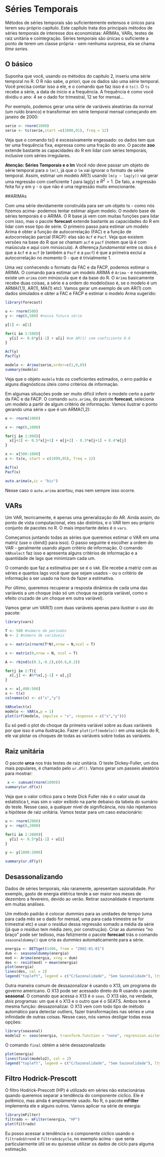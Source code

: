 # Séries Temporais

Métodos de séries temporais são suficientemente extensos e únicos para terem seu próprio capítulo. Este capítulo trata dos principais métodos de séries temporais de interesse dos economistas: ARIMAs, VARs, testes de raiz unitária e cointegração. Séries temporais são únicas o suficiente a ponto de terem um classe própria - sem nenhuma surpresa, ela se chama _time series_.

## O básico

Suponha que você, usando os métodos do capítulo 2, inseriu uma série temporal no R. O R não sabe, _a priori_, que os dados são uma série temporal. Você precisa contar isso a ele, e o comando que faz isso é o `ts()`. O `ts` recebe a série, a data de ínicio e a frequência. A frequência é como você dividiu o ano: 4 se o dado for trimestral, 12 se for mensal...

Por exemplo, podemos gerar uma série de variáveis aleatórias da normal (um ruído branco) e transformar em série temporal mensal começando em janeiro de 2000:

```r

serie <- rnorm(1000)
serie <- ts(serie,start =c(2000,01), freq = 12)
```

Veja que o comando ts() é excessivamente engessado: os dados tem que ter uma frequência fixa, expressa como uma fração do ano. O pacote **zoo** extende bastante as capacidades do R em lidar com séries temporais, inclusive com séries irregulares. 

**Atenção: Séries Temporais e o lm**
Você *não* deve passar um objeto de série temporal para o `lm()`, já que o `lm` vai ignorar o formato de série temporal. Assim, estimar um modelo AR(1) usando `lm(y ~ lag(y))` vai gerar uma regressão com coeficiente 1 para lag(y) e $R^2 = 1$. De fato, a regressão feita foi y em y - o que não é uma regressão muito emocionante. 

##ARIMAs

Com uma série devidamente construída para ser um objeto ts - como nós fizemos acima- podemos tentar estimar algum modelo. O modelo base de séries temporais é o ARIMA. O R base já vem com muitas funções para lidar com isso, mas o pacote **forecast** extende bastante as capacidades do R em lidar com esse tipo de série. O primeiro passo para estimar um modelo Arima é obter a função de autocorrelação (FAC) e a função de autocorrelação parcial (FACP): elas são `Acf` e `Pacf`. Veja que existem versões na base do R que se chamam `acf` e `pacf` (notem que lá é com maiúscula e aqui com minúscula). A diferença _fundamental_ entre os dois é que a `Acf` e a `acf` (e também a `Pacf` e a `pacf`) é que a primeira exclui a autocorrelação no momento 0 - que é trivialmente 1. 

Uma vez conhecendo o formato da FAC e da FACP, podemos estimar o ARIMA. O comando para estimar um modelo ARIMA é `Arima` - e novamente, existe um `arima` com minúscula que é da base do R. O `Arima` basicamente recebe duas coisas, a série e a ordem do modelo(isso é, se o modelo é um ARMA(1,1), AR(1), MA(1) etc). Vamos gerar um exemplo de um AR(1) com dados simulados e obter a FAC e FACP e estimar o modelo Arma sugerido:

```r

library(forecast)

u <- rnorm(500)
y <- rep(0,500) #nossa futura série

y[1] <- u[1]

for(i in 2:500){
  y[i] <- 0.6*y[i-1] + u[i] #um AR(1) com coeficiente 0.6
}

Acf(y)
Pacf(y)

modelo <- Arima(serie,order=c(1,0,0))
summary(modelo)
```

Veja que o objeto `modelo` trás os coeficientes estimados, o erro padrão e alguns diagnósticos úteis como critérios de informação. 

Em algumas situações pode ser muito difícil inferir o modelo certo a partir da FAC e da FACP. O comando `auto.arima`, do pacote **forecast**, seleciona um modelo a partir de algum critério de informação. Vamos ilustrar o ponto gerando uma série `x` que é um ARMA(1,2):

```r

e <- rnorm(1000)

x <- rep(0,1000)

for(j in 1:998){
  x[j+2] <- 0.5*x[j+1] + e[j+2] - 0.3*e[j+1] + 0.4*e[j]
}

x <- x[500:1000]
x <- ts(x, start = c(1999,05), freq = 12)

Acf(x)
Pacf(x)

auto.arima(x,ic = "bic")

```

Nesse caso o `auto.arima` acertou, mas nem sempre isso ocorre. 

## VARs

Um VAR, teoricamente, é apenas uma generalização do AR. Ainda assim, do ponto de vista computacional, eles são distintos, e o VAR tem seu próprio conjunto de pacotes no R. O mais importante deles é o `vars`. 

Começamos juntando todas as séries que queremos estimar o VAR em uma matriz (use o cbind() para isso). O passo seguinte é escolher a ordem do VAR - geralmente usando algum critério de informação. O comando `VARselect` faz isso e apresenta alguns critérios de informação e a quantidade de lags que minimizam cada um.

O comando que faz a estimativa per se é o `VAR`. Ele recebe a matriz com as séries e quantos lags você quer que sejam usados - ou o critério de informação a ser usado na hora de fazer a estimativa.

Por último, queremos recuperar a resposta dinâmica de cada uma das variáveis a um choque (não só um choque na própria variável, como o efeito cruzado de um choque em outra variável). 

Vamos gerar um VAR(1) com duas variáveis apenas para ilustrar o uso do pacote:

```r

library(vars)

T <- 500 #número de períodos
N <- 2 #número de variáveis

u <- matrix(rnorm(T*N),nrow = N,ncol = T)

x <- matrix(0,nrow = N, ncol = T)

A <- rbind(c(0.3,-0.2),c(0.6,0.2))

for(j in 2:T){
  x[,j] <- A%*%x[,j-1] + u[,j]
}

x <- x[,400:500]
x <- t(x)
colnames(x) <- c("x","y")

VARselect(x) 
modelo <- VAR(x,p = 1)
plot(irf(modelo, impulse = "x", response = c("x","y")))
```

Eu só pedi o plot do choque da primeira variável sobre as duas variáveis por que isso é uma ilustração. Fazer `plot(irf(modelo))` em uma seção do R, ele vai plotar os choques de todas as variáveis sobre todas as variáveis. 

## Raiz unitária

O pacote **urca** nos trás testes de raiz unitária. O teste Dickey-Fuller, um dos mais populares, é chamado pelo `ur.df()`. Vamos gerar um passeio aleatório para mostrar:

```r
 x <- cumsum(rnorm(1000))
summary(ur.df(x))
```

Veja que o valor crítico para o teste Dick Fuller não é o valor usual da estatística t, mas sim o valor exibido na parte debaixo da tabela do sumário do teste. Nesse caso, a qualquer nível de significância, nós não rejeitamos a hipótese de raiz unitária. Vamos testar para um caso estacionário:


```r

u <- rnorm(2000)
y <- rep(0,2000)

for(i in 2:2000){
  y[i] <- 0.5*y[i-1] + u[i]
}

y <- y[1000:2000]

summary(ur.df(y))

```

## Desassonalizando 

Dados de séries temporais, não raramente, apresentam sazonalidade. Por exemplo, gasto de energia elétrica tende a ser maior nos meses de dezembro a fevereiro, devido ao verão. Retirar sazonalidade é importante em muitas análises. 

Um método padrão é colocar _dummies_ para as unidades de tempo (uma para cada mês se o dado for mensal, uma para cada trimestre se for trimestral etc) e usar o _resíduo_ dessa regressão somado a média da série (já que o resíduo tem média zero, por construção). Criar as _dummies_ "no braço" pode ser tedioso, mas felizmente o pacote **forecast** trás o comando `seasonaldummy()` que cria as _dummies_ automaticamente para a série. 

```r
energia <- BETSget(1406, from = "2002-01-01")
dum <- seasonaldummy(energia)
mod <- Arima(energia, xreg = dum)
des <- resid(mod) + mean(energia)
plot(energia)
lines(des, col = 2)
legend("topleft", legend = c("C/Sazonalidade", "Sem Sazonalidade"), lty = c(1,1), col = c(1,2))
```

Outra maneira comum de dessazonalizar é usando o X13, um programa do governo americano. O X13 pode ser acessado direto do R usando o pacote **seasonal**. O comando que acessa o X13 é o `seas`. O X13 são, na verdade, _dois_ programas: um que é o X13 e o outro que é o SEATS. Ambos tem a mesma função: dessazonalizar. O X13 vem com todo tipo de método automático para detectar outliers, fazer transformações nas séries e uma infinidade de outras coisas. Nesse caso, nós vamos desligar todas essa opções:

```r

library(seasonal)
modelo2 <- seas(energia, transform.function = "none", regression.aictest = NULL, outlier = NULL)
```

O comando `final` obtém a série dessazonalizada: 

```r
plot(energia)
lines(final(modelo2), col = 2)
legend("topleft", legend = c("C/Sazonalidade", "Sem Sazonalidade"), lty = c(1,1), col = c(1,2))
```

## Filtro Hodrick-Prescott

O filtro Hodrick-Prescott (HP) é utilizado em séries não estacionárias quando queremos separar a tendência do componente ciclíco. Ele é polêmico, mas ainda é amplamente usado. No R, o pacote **mFilter** implementa ele e alguns outros. Vamos aplicar na série de energia: 

```r
library(mFilter)
filtrado <- mFilter(energia, "HP")
plot(filtrado)
```

Eu posso acessar a tendência e o componente cíclico usando o `filtrado$trend` e `filtrado$cycle`, no exemplo acima - que seria particularmente útil se eu quisesse utilizar os dados de cíclo para alguma estimação. 